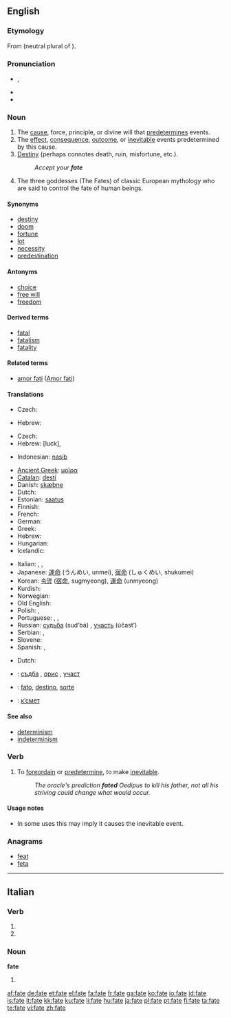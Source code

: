 {{also|Fate|Fates}}
==English==
{{wikipedia}}

===Etymology===
From {{etyl|la}} {{term|fata|lang=la}} (neutral plural of {{term|fatum|lang=la}}).

===Pronunciation===
* {{IPA|/feɪt/}}, {{SAMPA|/feIt/}}
* {{audio|en-us-fate.ogg|Audio (US)}}
* {{rhymes|eɪt}}

===Noun===
{{en-noun|s|-}}

# The [[cause]], force, principle, or divine will that [[predetermine]]s events.
# The [[effect]], [[consequence]], [[outcome]], or [[inevitable]] events predetermined by this cause.
# [[destiny|Destiny]] (perhaps connotes death, ruin, misfortune, etc.).
#: ''Accept your '''fate'''''
# The three goddesses (The Fates) of classic European mythology who are said to control the fate of human beings.

====Synonyms====
* [[destiny]]
* [[doom]]
* [[fortune]]
* [[lot]]
* [[necessity]]
* [[predestination]]

====Antonyms====
* [[choice]]
* [[free will]]
* [[freedom]]

====Derived terms====
* [[fatal]]
* [[fatalism]]
* [[fatality]]

====Related terms====
* [[amor fati]] ([[w:Amor fati|Amor fati]])

====Translations====
{{trans-top|that which predetermines events}}
* Czech: {{t-|cs|osud|m}}
{{trans-mid}}
* Hebrew: {{he-translation|מזל|mazal}} {{m}}
{{trans-bottom}}

{{trans-top|inevitable events}}
* Czech: {{t-|cs|osud|m}}
* Hebrew: {{he-translation|מזל|mazal}} {{m}} [luck], {{he-tanlation|גורל|goral}}
{{trans-mid}}
* Indonesian: [[nasib]]
{{trans-bottom}}

{{trans-top|destiny}}
* [[Ancient Greek]]: [[μοῖρα]] {{f}}
* [[Catalan]]: [[destí]] {{m}}
* Danish: [[skæbne]] {{c}}
* Dutch: {{t+|nl|lot|n}}
* Estonian: [[saatus]]
* Finnish: {{t+|fi|kohtalo}}
* French: {{t+|fr|destin|m}}
* German: {{t+|de|Schicksal|n}}
* Greek: {{t+|el|μοίρα|f|sc=Grek}}
* Hebrew: {{he-translation|מזל|mazal}} {{m}}
* Hungarian: {{t+|hu|végzet}}
* Icelandic: {{t+|is|örlög|n|p}}
{{trans-mid}}
* Italian: {{t+|it|destino|m}}, {{t+|it|sorte|f}}, {{t-|it|fato|m}}
* Japanese: [[運命]] (うんめい, unmei), [[宿命]] (しゅくめい, shukumei)
* Korean: [[숙명]] ([[宿]][[命]], sugmyeong), [[運]][[命]] (unmyeong)
* Kurdish: {{KUchar|[[چاره‌نووس]]}}
* Norwegian: {{t+|no|skjebne|m}}
* Old English: {{t-|ang|wyrd|f|xs=Old English}}
* Polish: {{t+|pl|los|m}}, {{t+|pl|przeznaczenie|n}}
* Portuguese: {{t+|pt|fado|m}}, {{t+|pt|destino|m}}, {{t+|pt|sorte|f}}
* Russian: [[судьба]] (sud’bá) {{f}}, [[участь]] (účast’) {{f}}
* Serbian: {{t-|sr|sudba|f}}, {{t-|sr|sudbina|f}}
* Slovene: {{t+|sl|usoda|f}}
* Spanish: {{t-|es|destino|m}}, {{t+|es|azar|m}}
{{trans-bottom}}

{{trans-top|confidence}}
* Dutch: {{t+|nl|vertrouwen|n}}
{{trans-mid}}
{{trans-bottom}}

{{checktrans-top}}
* {{ttbc|Bulgarian}}: [[съдба#Bulgarian|съдба]] {{f}}, [[орис#Bulgarian|орис]] {{f}}, [[участ#Bulgarian|участ]] {{f}}
* {{ttbc|Interlingua}}: [[fato]], [[destino#Interlingua|destino]], [[sorte#Interlingua|sorte]]
* {{ttbc|Macedonian}}: [[к’смет]]
{{trans-bottom}}

====See also====
* [[determinism]]
* [[indeterminism]]

===Verb===
{{en-verb|fat|ing}}

# {{transitive|rare}} To [[foreordain]] or [[predetermine]], to make [[inevitable]].
#: ''The oracle's prediction '''fated''' Oedipus to kill his father, not all his striving could change what would occur.''

====Usage notes====
* In some uses this may imply it causes the inevitable event.

===Anagrams===
* [[feat]]
* [[feta]]

----

==Italian==

===Verb===
{{infl|it|verb form}}

# {{form of|second-person plural indicative present|[[fare]]}}
# {{form of|second-person plural imperative|[[fare]]}}

===Noun===
'''fate''' {{f}}

# {{plural of|[[fata]]|lang=Italian}}

[[af:fate]]
[[de:fate]]
[[et:fate]]
[[el:fate]]
[[fa:fate]]
[[fr:fate]]
[[ga:fate]]
[[ko:fate]]
[[io:fate]]
[[id:fate]]
[[is:fate]]
[[it:fate]]
[[kk:fate]]
[[ku:fate]]
[[li:fate]]
[[hu:fate]]
[[ja:fate]]
[[pl:fate]]
[[pt:fate]]
[[fi:fate]]
[[ta:fate]]
[[te:fate]]
[[vi:fate]]
[[zh:fate]]